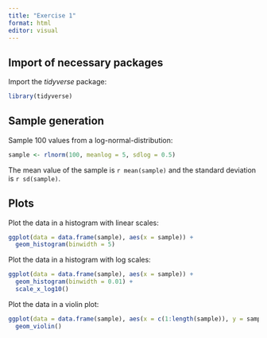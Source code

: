 ```yaml
---
title: "Exercise 1"
format: html
editor: visual
---
```


## Import of necessary packages

Import the *tidyverse* package:

```r
library(tidyverse)
```

## Sample generation

Sample 100 values from a log-normal-distribution:

```r
sample <- rlnorm(100, meanlog = 5, sdlog = 0.5)
```

The mean value of the sample is `r mean(sample)` and the standard deviation is `r sd(sample)`.

## Plots

Plot the data in a histogram with linear scales:

```r
ggplot(data = data.frame(sample), aes(x = sample)) +
  geom_histogram(binwidth = 5)
```

Plot the data in a histogram with log scales:

```r
ggplot(data = data.frame(sample), aes(x = sample)) +
  geom_histogram(binwidth = 0.01) +
  scale_x_log10()
```

Plot the data in a violin plot:

```r
ggplot(data = data.frame(sample), aes(x = c(1:length(sample)), y = sample)) +
  geom_violin()
```
